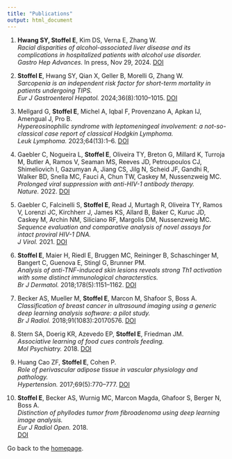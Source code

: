 ```yaml
---
title: "Publications"
output: html_document
---
```


1. **Hwang SY, Stoffel E**, Kim DS, Verna E, Zhang W.  
   *Racial disparities of alcohol-associated liver disease and its complications in hospitalized patients with alcohol use disorder.*  
   *Gastro Hep Advances.* In press, Nov 29, 2024. [DOI](https://doi.org/10.1016/j.gastha.2024.100592)

2. **Stoffel E**, Hwang SY, Qian X, Geller B, Morelli G, Zhang W.  
   *Sarcopenia is an independent risk factor for short-term mortality in patients undergoing TIPS.*  
   *Eur J Gastroenterol Hepatol.* 2024;36(8):1010–1015. [DOI](https://doi.org/10.1097/MEG.0000000000002790)

3. Mellgard G, **Stoffel E**, Michel A, Iqbal F, Provenzano A, Apkan IJ, Amengual J, Pro B.  
   *Hypereosinophilic syndrome with leptomeningeal involvement: a not-so-classical case report of classical Hodgkin Lymphoma.*  
   *Leuk Lymphoma.* 2023;64(13):1–6. [DOI](https://10.1080/10428194.2023.2252124)

4. Gaebler C, Nogueira L, **Stoffel E**, Oliveira TY, Breton G, Millard K, Turroja M, Butler A, Ramos V, Seaman MS, Reeves JD, Petroupoulos CJ, Shimeliovich I, Gazumyan A, Jiang CS, Jilg N, Scheid JF, Gandhi R, Walker BD, Snella MC, Fauci A, Chun TW, Caskey M, Nussenzweig MC. 
   *Prolonged viral suppression with anti-HIV-1 antibody therapy.*  
   *Nature.* 2022. [DOI](https://doi.org/10.1038/s41586-022-04597-1)

5. Gaebler C, Falcinelli S, **Stoffel E**, Read J, Murtagh R, Oliveira TY, Ramos V, Lorenzi JC, Kirchherr J, James KS, Allard B, Baker C, Kuruc JD, Caskey M, Archin NM, Siliciano RF, Margolis DM, Nussenzweig MC. 
   *Sequence evaluation and comparative analysis of novel assays for intact proviral HIV-1 DNA.*  
   *J Virol.* 2021. [DOI](https://doi.org/10.1128/JVI.01986-20)

6. **Stoffel E**, Maier H, Riedl E, Bruggen MC, Reininger B, Schaschinger M, Bangert C, Guenova E, Stingl G, Brunner PM.  
   *Analysis of anti-TNF-induced skin lesions reveals strong Th1 activation with some distinct immunological characterstics.*  
   *Br J Dermatol.* 2018;178(5):1151–1162. [DOI](https://doi.org/10.1111/bjd.16126)

7. Becker AS, Mueller M, **Stoffel E**, Marcon M, Shafoor S, Boss A. 
   *Classification of breast cancer in ultrasound imaging using a generic deep learning analysis software: a pilot study.*  
   *Br J Radiol.* 2018;91(1083):20170576. [DOI](https://doi.org/10.1259/bjr.20170576)

8. Stern SA, Doerig KR, Azevedo EP, **Stoffel E**, Friedman JM.  
   *Associative learning of food cues controls feeding.*  
   *Mol Psychiatry.* 2018. [DOI](https://doi.org/10.1038/s41380-018-0072-y)

9. Huang Cao ZF, **Stoffel E**, Cohen P.  
   *Role of perivascular adipose tissue in vascular physiology and pathology.*  
   *Hypertension.* 2017;69(5):770–777. [DOI](https://doi.org/10.1161/HYPERTENSIONAHA.116.08451)

10. **Stoffel E**, Becker AS, Wurnig MC, Marcon Magda, Ghafoor S, Berger N, Boss A.  
    *Distinction of phyllodes tumor from fibroadenoma using deep learning image analysis.*  
    *Eur J Radiol Open.* 2018.  
    [DOI](https://doi.org/10.1016/j.ejro.2018.09.002)

Go back to the [homepage](index.html).